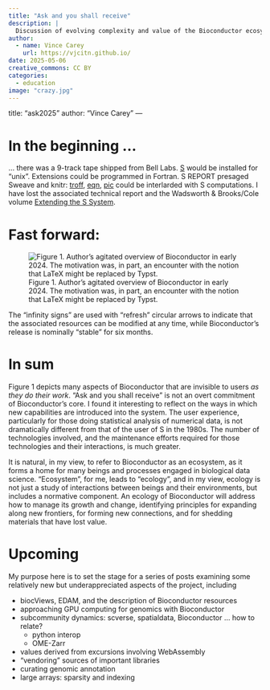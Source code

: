 ```yaml
---
title: "Ask and you shall receive"
description: |
  Discussion of evolving complexity and value of the Bioconductor ecosystem. 
author:
  - name: Vince Carey
    url: https://vjcitn.github.io/
date: 2025-05-06
creative_commons: CC BY
categories:
  - education
image: "crazy.jpg"
---
```

title: "ask2025"
author: "Vince Carey"
---

# In the beginning ...

... there was a 9-track tape shipped from
Bell Labs.  [S](https://en.wikipedia.org/wiki/S_(programming_language))
would be installed for "unix".  Extensions
could be programmed in Fortran.  S REPORT presaged
Sweave and knitr: [troff](https://en.wikipedia.org/wiki/Troff), [eqn](https://en.wikipedia.org/wiki/Eqn_(software)), [pic](https://en.wikipedia.org/wiki/PIC_(markup_language)) could be
interlarded with S computations.  I have lost the associated
technical report and the 
Wadsworth & Brooks/Cole volume
[Extending the S System](https://www.google.com/search?tbm=bks&q=isbn:0534050166).

# Fast forward:

![Figure 1. Author's agitated overview of Bioconductor in early 2024.  The motivation
was, in part, an encounter with the notion that LaTeX might
be replaced by Typst.](crazy.jpg)

The "infinity signs" are used with "refresh" circular arrows to indicate 
that the associated resources can be modified at any time, while
Bioconductor's release is nominally "stable" for six months.

# In sum

Figure 1 depicts many aspects of Bioconductor that are
invisible to users *as they do their work*.  "Ask and you shall receive"
is not an overt commitment of Bioconductor's core.  I found it
interesting to reflect on the ways in which new capabilities
are introduced into the system.  The user experience, particularly
for those doing statistical analysis of numerical data, is
not dramatically different from that of the user of S in the 1980s.
The number of technologies involved, and the maintenance efforts
required for those technologies and their interactions, is much
greater.

It is natural, in my view, to refer to
Bioconductor as an ecosystem, as it forms a home for many beings and processes
engaged in biological data science.  "Ecosystem", for me, leads to "ecology",
and in my view, ecology is not just a study of interactions between
beings and their environments, but includes a normative component.
An ecology of Bioconductor will address how to manage its growth and
change, identifying principles for expanding along new frontiers,
for forming new connections,
and for shedding materials that have lost value.

# Upcoming

My purpose here is to set the stage for a series of posts
examining some relatively new but underappreciated
aspects of the project, including

- biocViews, EDAM, and the description of Bioconductor resources
- approaching GPU computing for genomics with Bioconductor
- subcommunity dynamics: scverse, spatialdata, Bioconductor ... how to relate?
    - python interop
    - OME-Zarr
- values derived from excursions involving WebAssembly
- "vendoring" sources of important libraries
- curating genomic annotation
- large arrays: sparsity and indexing
